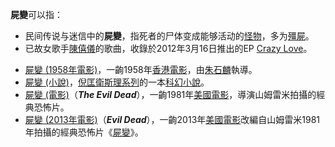 '''屍變'''可以指：
* 民间传说与迷信中的'''屍變'''，指死者的尸体变成能够活动的[[怪物|怪物]]，多为[[殭屍|殭屍]]。
*已故女歌手[[陳僖儀|陳僖儀]]的歌曲，收錄於2012年3月16日推出的EP [[Crazy_Love|Crazy Love]]。

* [[屍變_(1958年電影)|屍變 (1958年電影)]]，一齣1958年[[香港|香港]][[電影|電影]]，由[[朱石麟|朱石麟]]執導。
* [[屍變_(小說)|屍變 (小說)]]，[[倪匡|倪匡]][[衛斯理系列|衛斯理系列]]的一本[[科幻小說|科幻小說]]。
* [[屍變_(電影)|屍變 (電影)]]（'''''The Evil Dead'''''），一齣1981年[[美國|美國]][[電影|電影]]，導演山姆雷米拍攝的經典恐怖片。
* [[屍變_(2013年電影)|屍變 (2013年電影)]]（'''''Evil Dead'''''），一齣2013年[[美國|美國]][[電影|電影]]改編自山姆雷米1981年拍攝的經典恐怖片《[[屍變_(電影)|屍變]]》。

{{disambig|Cat=二字作品消歧義}}